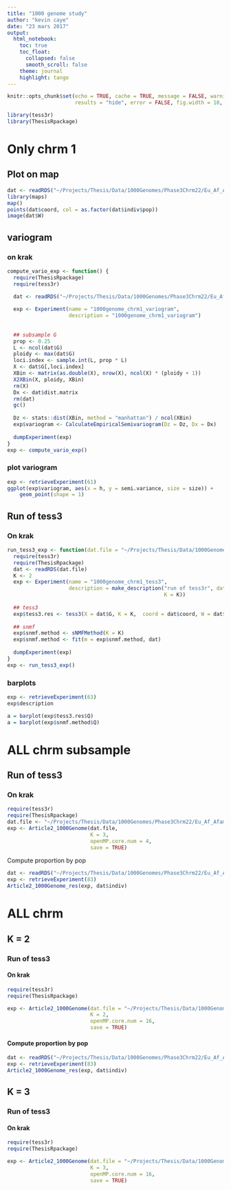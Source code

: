 ```yaml
---
title: "1000 genome study"
author: "kevin caye"
date: "23 mars 2017"
output:
  html_notebook:
    toc: true
    toc_float:
      collapsed: false
      smooth_scroll: false
    theme: journal
    highlight: tango
---
```




```r
knitr::opts_chunk$set(echo = TRUE, cache = TRUE, message = FALSE, warning = FALSE,
                      results = "hide", error = FALSE, fig.width = 10, fig.width = 10)
```


```r
library(tess3r)
library(ThesisRpackage)
```

# Only chrm 1

## Plot on map
```r
dat <- readRDS("~/Projects/Thesis/Data/1000Genomes/Phase3Chrm22/Eu_Af_Afam.chr1.maf.05.rds")
library(maps)
map()
points(dat$coord, col = as.factor(dat$indiv$pop))
image(dat$W)
```

## variogram
### on krak
```r
compute_vario_exp <- function() {
  require(ThesisRpackage)
  require(tess3r)

  dat <- readRDS("~/Projects/Thesis/Data/1000Genomes/Phase3Chrm22/Eu_Af_Afam.chr1.maf.05.rds")
  
  exp <- Experiment(name = "1000genome_chrm1_variogram", 
                    description = "1000genome_chrm1_variogram")
  
  
  ## subsample G
  prop <- 0.25
  L <- ncol(dat$G)
  ploidy <- max(dat$G)
  loci.index <- sample.int(L, prop * L)
  X <- dat$G[,loci.index]
  XBin <- matrix(as.double(X), nrow(X), ncol(X) * (ploidy + 1))
  X2XBin(X, ploidy, XBin)
  rm(X)
  Dx <- dat$dist.matrix
  rm(dat)
  gc()
  
  Dz <- stats::dist(XBin, method = "manhattan") / ncol(XBin)
  exp$variogram <- CalculateEmpiricalSemivariogram(Dz = Dz, Dx = Dx)
  
  dumpExperiment(exp)
}
exp <- compute_vario_exp()
```

### plot variogram
```r
exp <- retrieveExperiment(61)
ggplot(exp$variogram, aes(x = h, y = semi.variance, size = size)) +
    geom_point(shape = 1)
```

## Run of tess3
### On krak
```r
run_tess3_exp <- function(dat.file = "~/Projects/Thesis/Data/1000Genomes/Phase3Chrm22/Eu_Af_Afam.chr1.maf.05.rds") {
  require(tess3r)
  require(ThesisRpackage)
  dat <- readRDS(dat.file)
  K <- 2
  exp <- Experiment(name = "1000genome_chrm1_tess3", 
                    description = make_description("run of tess3r", dat.file = dat.file,
                                                   K = K))
  
  ## tess3
  exp$tess3.res <- tess3(X = dat$G, K = K,  coord = dat$coord, W = dat$W, ploidy = 2, verbose = TRUE)
  
  ## snmf
  exp$snmf.method <- sNMFMethod(K = K)
  exp$snmf.method <- fit(m = exp$snmf.method, dat)
  
  dumpExperiment(exp)
}
exp <- run_tess3_exp()
```


### barplots

```r
exp <- retrieveExperiment(63)
exp$description
```

```r
a = barplot(exp$tess3.res$Q)
a = barplot(exp$snmf.method$Q)
```

# ALL chrm subsample

## Run of tess3
### On krak
```r
require(tess3r)
require(ThesisRpackage)
dat.file <- "~/Projects/Thesis/Data/1000Genomes/Phase3Chrm22/Eu_Af_Afam.maf.05.sample.rds"
exp <- Article2_1000Genome(dat.file,
                           K = 3,
                           openMP.core.num = 4,
                           save = TRUE)
```

Compute proportion by pop
```r
dat <- readRDS("~/Projects/Thesis/Data/1000Genomes/Phase3Chrm22/Eu_Af_Afam.maf.05.sample.rds")
exp <- retrieveExperiment(83)
Article2_1000Genome_res(exp, dat$indiv)
```


# ALL chrm

## K = 2

### Run of tess3
#### On krak
```r
require(tess3r)
require(ThesisRpackage)

exp <- Article2_1000Genome(dat.file = "~/Projects/Thesis/Data/1000Genomes/Phase3Chrm22/Eu_Af_Afam.maf.05.rds",
                           K = 2,
                           openMP.core.num = 16,
                           save = TRUE)
```

####  Compute proportion by pop
```r
dat <- readRDS("~/Projects/Thesis/Data/1000Genomes/Phase3Chrm22/Eu_Af_Afam.maf.05.sample.rds")
exp <- retrieveExperiment(83)
Article2_1000Genome_res(exp, dat$indiv)
```


## K = 3

### Run of tess3
#### On krak
```r
require(tess3r)
require(ThesisRpackage)

exp <- Article2_1000Genome(dat.file = "~/Projects/Thesis/Data/1000Genomes/Phase3Chrm22/Eu_Af_Afam.maf.05.rds",
                           K = 3,
                           openMP.core.num = 16,
                           save = TRUE)
```
